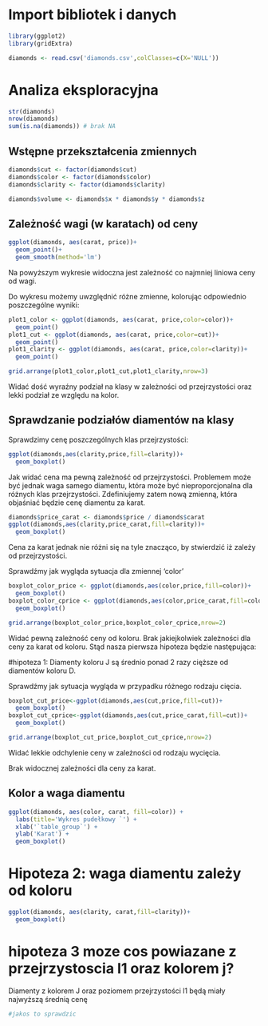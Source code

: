 # Import bibliotek i danych

```r
library(ggplot2)
library(gridExtra)

diamonds <- read.csv('diamonds.csv',colClasses=c(X='NULL'))
```

# Analiza eksploracyjna

```r
str(diamonds)
nrow(diamonds)
sum(is.na(diamonds)) # brak NA
```

## Wstępne przekształcenia zmiennych

```r
diamonds$cut <- factor(diamonds$cut)
diamonds$color <- factor(diamonds$color)
diamonds$clarity <- factor(diamonds$clarity)

diamonds$volume <- diamonds$x * diamonds$y * diamonds$z

```

## Zależność wagi (w karatach) od ceny

```r
ggplot(diamonds, aes(carat, price))+
  geom_point()+
  geom_smooth(method='lm')
```

Na powyższym wykresie widoczna jest zależność co najmniej liniowa ceny od wagi.

Do wykresu możemy uwzględnić różne zmienne, kolorując odpowiednio poszczególne wyniki:

```r

plot1_color <- ggplot(diamonds, aes(carat, price,color=color))+
  geom_point()
plot1_cut <- ggplot(diamonds, aes(carat, price,color=cut))+
  geom_point()
plot1_clarity <- ggplot(diamonds, aes(carat, price,color=clarity))+
  geom_point()

grid.arrange(plot1_color,plot1_cut,plot1_clarity,nrow=3)
```

Widać dość wyraźny podział na klasy w zależności od przejrzystości oraz lekki podział ze względu na kolor.

## Sprawdzanie podziałów diamentów na klasy

Sprawdzimy cenę poszczególnych klas przejrzystości:

```r
ggplot(diamonds,aes(clarity,price,fill=clarity))+
  geom_boxplot()
```

Jak widać cena ma pewną zależność od przejrzystości. Problemem może być jednak waga samego diamentu, która może być nieproporcjonalna dla różnych klas przejrzystości. Zdefiniujemy zatem nową zmienną, która objaśniać będzie cenę diamentu za karat.

```r
diamonds$price_carat <- diamonds$price / diamonds$carat
ggplot(diamonds,aes(clarity,price_carat,fill=clarity))+
  geom_boxplot()
```

Cena za karat jednak nie różni się na tyle znacząco, by stwierdzić iż zależy od przejrzystości.

Sprawdźmy jak wygląda sytuacja dla zmiennej 'color'

```r
boxplot_color_price <- ggplot(diamonds,aes(color,price,fill=color))+
  geom_boxplot()
boxplot_color_cprice <- ggplot(diamonds,aes(color,price_carat,fill=color))+
  geom_boxplot()

grid.arrange(boxplot_color_price,boxplot_color_cprice,nrow=2)
```

Widać pewną zależność ceny od koloru. Brak jakiejkolwiek zależności dla ceny za karat od koloru. Stąd nasza pierwsza hipoteza będzie następująca:

#hipoteza 1: Diamenty koloru J są średnio ponad 2 razy cięższe od diamentów koloru D.

Sprawdźmy jak sytuacja wygląda w przypadku różnego rodzaju cięcia.

```r
boxplot_cut_price<-ggplot(diamonds,aes(cut,price,fill=cut))+
  geom_boxplot()
boxplot_cut_cprice<-ggplot(diamonds,aes(cut,price_carat,fill=cut))+
  geom_boxplot()

grid.arrange(boxplot_cut_price,boxplot_cut_cprice,nrow=2)
```

Widać lekkie odchylenie ceny w zależności od rodzaju wycięcia.

Brak widocznej zależności dla ceny za karat.

## Kolor a waga diamentu

```r
ggplot(diamonds, aes(color, carat, fill=color)) +
  labs(title='Wykres pudełkowy `') +
  xlab('`table_group`') +
  ylab('Karat') +
  geom_boxplot()
```

# Hipoteza 2: waga diamentu zależy od koloru

```r
ggplot(diamonds, aes(clarity, carat,fill=clarity))+
  geom_boxplot()
```

# hipoteza 3 moze cos powiazane z przejrzystoscia l1 oraz kolorem j?

Diamenty z kolorem J oraz poziomem przejrzystości l1 będą miały najwyższą średnią cenę

```r
#jakos to sprawdzic
```
